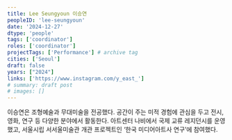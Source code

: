```yaml
---
title: Lee Seungyoun 이승연
peopleID: 'lee-seungyoun'
date: '2024-12-27'
dtype: 'people'
tags: ['coordinator']
roles: ['coordinator']
projectTags: ['Performance'] # archive tag
cities: ['Seoul']
draft: false
years: ["2024"]
links: ['https://www.instagram.com/y_east_']
# summary: draft post
# images: []
---
```


이승연은 조형예술과 무대미술을 전공했다. 공간이 주는 미적 경험에 관심을 두고 전시, 영화, 연구 등 다양한 분야에서 활동한다. 아트센터 나비에서 국제 교류 레지던시를 운영했고, 서울시립 서서울미술관 개관 프로젝트인 ‘한국 미디어아트사 연구’에 참여했다.